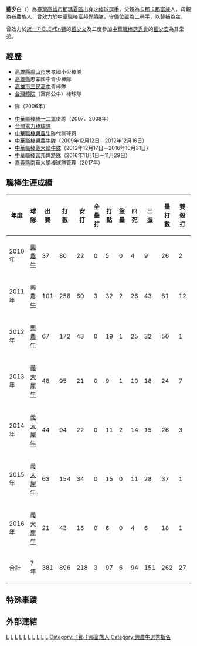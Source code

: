 {{Infobox 中華職棒選手|
bgcolor1=#A000B0|
bgcolor2=#A000B0|
textcolor1=white|
textcolor2=white|
name=藍少白|
image=Replace this image male.svg <!-- only free-content images are allowed for depicting living people. Non-free and "fair use" images, promo photos, etc., will be deleted - see [[WP:NONFREE|WP:NONFREE]] --> |
width=150|
position=二壘手|
team=|
number=|
bats=左|
throws=右|
birthdate={{birth_date_and_age|1986|3|23|mf=y}}|
birthplace={{TWN}}[[高雄縣|高雄縣]]（今[[高雄市|高雄市]]）|
debutdate=4月3日|
debutyear=2010年|
debutteam=興農牛|
statyear=2016年8月9日|
stat1label=打擊率|
stat1value=0.243|
stat2label=全壘打|
stat2value=3|
stat3label=打點|
stat3value=97|
teams=<nowiki></nowiki>
*[[興農牛|興農牛]]、[[義大犀牛|義大犀牛]]（2010年－2016年）
}}
'''藍少白'''（{{bd|1986年|3月23日|||catIdx=藍}}）為[[臺灣|臺灣]][[高雄市|高雄市]][[那瑪夏區|那瑪夏區]]出身之[[棒球|棒球]][[選手|選手]]，父親為[[卡那卡那富族|卡那卡那富族]]人，母親為[[布農族|布農族]]人，曾效力於[[中華職棒|中華職棒]][[富邦悍將|富邦悍將]]隊，守備位置為[[二壘手|二壘手]]，以替補為主。

曾效力於[[統一7-ELEVEn獅|統一7-ELEVEn獅]]的[[藍少文|藍少文]]及二度參加[[中華職棒歷年選秀會|中華職棒選秀會]]的[[藍少安|藍少安]]為其堂弟。

==經歷==
*[[高雄縣|高雄縣]][[鳳山市|鳳山市]]忠孝國小少棒隊
*[[高雄縣|高雄縣]]忠孝國中青少棒隊
*[[高雄市立三民高級中學|高雄市三民高中]]青棒隊
*[[國立臺灣體育運動大學|台灣體院]]（富邦公牛）棒球隊
*{{link-en|阿拉斯拉短期聯盟|Alaska Baseball League}}{{link-en|淘金人|Alaska Goldpanners of Fairbanks}}隊（2006年）
*[[中華職棒|中華職棒]][[統一二軍|統一二軍]]借將（2007、2008年）
*[[台灣電力棒球隊|台灣電力棒球隊]]
*[[中華職棒|中華職棒]][[興農牛|興農牛]]隊代訓球員
*[[中華職棒|中華職棒]][[興農牛隊|興農牛隊]]（2009年12月12日－2012年12月16日）
*[[中華職棒|中華職棒]][[義大犀牛隊|義大犀牛隊]]（2012年12月17日－2016年10月31日）
*[[中華職棒|中華職棒]][[富邦悍將隊|富邦悍將隊]]（2016年11月1日－11月29日）
*[[嘉義縣|嘉義縣]]南華大學棒球隊管理（2017年）

==職棒生涯成績==
{|Border=1 WIDTH=800PX
|- align=center
!年度!!球隊!!出賽!!打數!!安打!!全壘打!!打點!!盜壘!!四死!!三振!!壘打數!!雙殺打!!打擊率!!上壘率!!長打率!!OPS
|- align=center
|2010年||[[興農牛|興農牛]]||37||80||22||0||5||0||4||9||26||2||0.275||0.306||0.325||0.631
|- align=center
|2011年||[[興農牛|興農牛]]||101||258||60||3||32||2||26||43||81||12||0.233||0.301||0.314||0.615
|- align=center
|2012年||[[興農牛|興農牛]]||67||172||43||0||19||1||25||32||50||1||0.250||0.343||0.291||0.634
|- align=middle
|2013年||[[義大犀牛|義大犀牛]]||48||95||21||0||9||1||10||18||24||7||0.221||0.295||0.253||0.548
|- align=middle
|2014年||[[義大犀牛|義大犀牛]]||44||94||22||0||11||2||14||15||26||3||0.234||0.327||0.277||0.604
|- align=middle
|2015年||[[義大犀牛|義大犀牛]]||63||154||34||0||15||0||11||28||37||1||0.221||0.273||0.240||0.513
|- align=middle
|2016年||[[義大犀牛|義大犀牛]]||21||43||16||0||6||0||4||6||18||1||0.372||0.426||0.419||0.845
|- align=center style="background:#A000B0;color:#FFFFFF" align=middle
!合計||7年||381||896||218||3||97||6||94||151||262||27||0.243||0.313||0.292||0.605
|}

==特殊事蹟==
==外部連結==
{{台灣棒球維基館}}
{{中華職棒球員資料|id=R301|name=藍少白}}
[[Category:1986年出生|L]]
[[Category:在世人物|L]]
[[Category:台灣原住民棒球運動員|L]]
[[Category:興農牛隊球員|L]]
[[Category:國立臺灣體育學院校友|L]]
[[Category:義大犀牛隊球員|L]]
[[Category:富邦悍將隊球員|L]]
[[Category:布農族人|L]]
[[Category:高雄市人|L]]
[[Category:藍姓|L]]
[[Category:卡那卡那富族人|Category:卡那卡那富族人]]
[[Category:興農牛選秀指名|Category:興農牛選秀指名]]